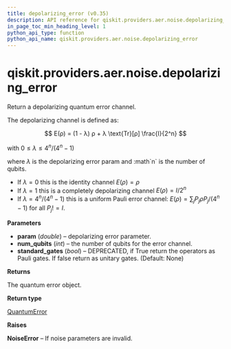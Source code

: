 ```yaml
---
title: depolarizing_error (v0.35)
description: API reference for qiskit.providers.aer.noise.depolarizing_error in qiskit v0.35
in_page_toc_min_heading_level: 1
python_api_type: function
python_api_name: qiskit.providers.aer.noise.depolarizing_error
---
```


<span id="qiskit-providers-aer-noise-depolarizing-error" />

# qiskit.providers.aer.noise.depolarizing\_error

<Function id="qiskit.providers.aer.noise.depolarizing_error" isDedicatedPage={true} github="https://github.com/qiskit/qiskit-aer/tree/stable/0.10/qiskit/providers/aer/noise/errors/standard_errors.py" signature="depolarizing_error(param, num_qubits, standard_gates=None)">
  Return a depolarizing quantum error channel.

  The depolarizing channel is defined as:

$$
E(ρ) = (1 - λ) ρ + λ \text{Tr}[ρ] \frac{I}{2^n}
$$

  with $0 \le λ \le 4^n / (4^n - 1)$

  where $λ$ is the depolarizing error param and :math\`n\` is the number of qubits.

  *   If $λ = 0$ this is the identity channel $E(ρ) = ρ$
  *   If $λ = 1$ this is a completely depolarizing channel $E(ρ) = I / 2^n$
  *   If $λ = 4^n / (4^n - 1)$ this is a uniform Pauli error channel: $E(ρ) = \sum_j P_j ρ P_j / (4^n - 1)$ for all $P_j != I$.

  **Parameters**

  *   **param** (*double*) – depolarizing error parameter.
  *   **num\_qubits** (*int*) – the number of qubits for the error channel.
  *   **standard\_gates** (*bool*) – DEPRECATED, if True return the operators as Pauli gates. If false return as unitary gates. (Default: None)

  **Returns**

  The quantum error object.

  **Return type**

  [QuantumError](qiskit.providers.aer.noise.QuantumError "qiskit.providers.aer.noise.QuantumError")

  **Raises**

  **NoiseError** – If noise parameters are invalid.
</Function>

